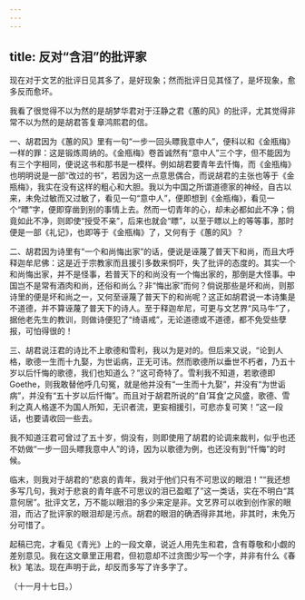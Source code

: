 ```yaml
---
---
---
```

title: 反对“含泪”的批评家
---



现在对于文艺的批评日见其多了，是好现象；然而批评日见其怪了，是坏现象，愈多反而愈坏。

我看了很觉得不以为然的是胡梦华君对于汪静之君《蕙的风》的批评，尤其觉得非常不以为然的是胡君答复章鸿熙君的信。

一、胡君因为《蕙的风》里有一句“一步一回头瞟我意中人”，便科以和《金瓶梅》一样的罪：这是锻炼周纳的。《金瓶梅》卷首诚然有“意中人”三个字，但不能因为有三个字相同，便说这书和那书是一模样。例如胡君要青年去忏悔，而《金瓶梅》也明明说是一部“改过的书”，若因为这一点意思偶合，而说胡君的主张也等于《金瓶梅》，我实在没有这样的粗心和大胆。我以为中国之所谓道德家的神经，自古以来，未免过敏而又过敏了，看见一句“意中人”，便即想到《金瓶梅》，看见一个“瞟”字，便即穿凿到别的事情上去。然而一切青年的心，却未必都如此不净；倘竟如此不净，则即使“授受不亲”，后来也就会“瞟”，以至于瞟以上的等等事，那时便是一部《礼记》，也即等于《金瓶梅》了，又何有于《蕙的风》？

二、胡君因为诗里有“一个和尚悔出家”的话，便说是诬蔑了普天下和尚，而且大呼释迦牟尼佛：这是近于宗教家而且援引多数来恫吓，失了批评的态度的。其实一个和尚悔出家，并不是怪事，若普天下的和尚没有一个悔出家的，那倒是大怪事。中国岂不是常有酒肉和尚，还俗和尚么？非“悔出家”而何？倘说那些是坏和尚，则那诗里的便是坏和尚之一，又何至诬蔑了普天下的和尚呢？这正如胡君说一本诗集是不道德，并不算诬蔑了普天下的诗人。至于释迦牟尼，可更与文艺界“风马牛”了，据他老先生的教训，则做诗便犯了“绮语戒”，无论道德或不道德，都不免受些孽报，可怕得很的！

三、胡君说汪君的诗比不上歌德和雪利，我以为是对的。但后来又说，“论到人格，歌德一生而十九娶，为世诟病，正无可讳。然而歌德所以垂世不朽者，乃五十岁以后忏悔的歌德，我们也知道么？”这可奇特了。雪利我不知道，若歌德即Goethe，则我敢替他呼几句冤，就是他并没有“一生而十九娶”，并没有“为世诟病”，并没有“五十岁以后忏悔”。而且对于胡君所说的“自‘耳食’之风盛，歌德、雪利之真人格遂不为国人所知，无识者流，更妄相援引，可悲亦复可笑！”这一段话，也要请收回一些去。

我不知道汪君可曾过了五十岁，倘没有，则即使用了胡君的论调来裁判，似乎也还不妨做“一步一回头瞟我意中人”的诗，因为以歌德为例，也还没有到“忏悔”的时候。

临末，则我对于胡君的“悲哀的青年，我对于他们只有不可思议的眼泪！”“我还想多写几句，我对于悲哀的青年底不可思议的泪已盈眶了”这一类话，实在不明白“其意何居”。批评文艺，万不能以眼泪的多少来定是非。文艺界可以收到创作家的眼泪，而沾了批评家的眼泪却是污点。胡君的眼泪的确洒得非其地，非其时，未免万分可惜了。

起稿已完，才看见《青光》上的一段文章，说近人用先生和君，含有尊敬和小觑的差别意见。我在这文章里正用君，但初意却不过贪图少写一个字，并非有什么《春秋》笔法。现在声明于此，却反而多写了许多字了。

（十一月十七日。）